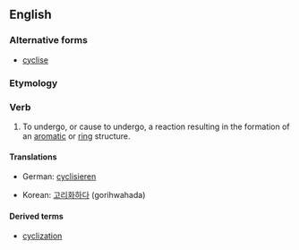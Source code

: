 ==English==

===Alternative forms===
* [[cyclise]]

===Etymology===
{{suffix|cycle|ize}}

===Verb===
{{en-verb|cycliz|ing}}

# {{chemistry}} To undergo, or cause to undergo, a reaction resulting in the formation of an [[aromatic]] or [[ring]] structure.

====Translations====
{{trans-top|to undergo a reaction}}
* German: [[cyclisieren]]
{{trans-mid}}
* Korean: [[고리화하다]] (gorihwahada)
{{trans-bottom}}

====Derived terms====
* [[cyclization]]
